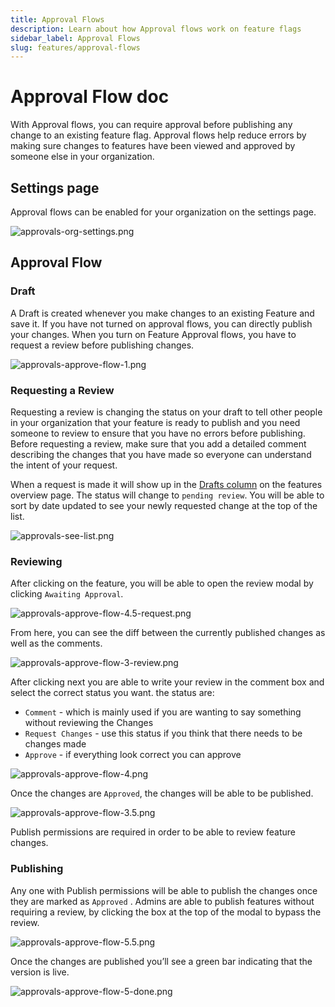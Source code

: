 ```yaml
---
title: Approval Flows
description: Learn about how Approval flows work on feature flags
sidebar_label: Approval Flows
slug: features/approval-flows
---
```


# Approval Flow doc

With Approval flows, you can require approval before publishing any change to an existing feature flag. Approval flows help reduce errors by making sure changes to features have been viewed and approved by someone else in your organization.

## Settings page

Approval flows can be enabled for your organization on the settings page.

![approvals-org-settings.png](/images/features/approval-flows/approvals-org-settings.png)

## Approval Flow

### Draft

A Draft is created whenever you make changes to an existing Feature and save it. If you have not turned on approval flows, you can directly publish your changes. When you turn on Feature Approval flows, you have to request a review before publishing changes.

![approvals-approve-flow-1.png](/images/features/approval-flows/approvals-approve-flow-1.png)

### Requesting a Review

Requesting a review is changing the status on your draft to tell other people in your organization that your feature is ready to publish and you need someone to review to ensure that you have no errors before publishing. Before requesting a review, make sure that you add a detailed comment describing the changes that you have made so everyone can understand the intent of your request.

When a request is made it will show up in the [Drafts column](/features) on the features overview page. The status will change to `pending review`. You will be able to sort by date updated to see your newly requested change at the top of the list.

![approvals-see-list.png](/images/features/approval-flows/approvals-see-list.png)

### Reviewing

After clicking on the feature, you will be able to open the review modal by clicking `Awaiting Approval`.

![approvals-approve-flow-4.5-request.png](/images/features/approval-flows/approvals-approve-flow-4.5-request.png)

From here, you can see the diff between the currently published changes as well as the comments.

![approvals-approve-flow-3-review.png](/images/features/approval-flows/approvals-approve-flow-3-review.png)

After clicking next you are able to write your review in the comment box and select the correct status you want. the status are:

- `Comment` - which is mainly used if you are wanting to say something without reviewing the Changes
- `Request Changes` - use this status if you think that there needs to be changes made
- `Approve` - if everything look correct you can approve

![approvals-approve-flow-4.png](/images/features/approval-flows/approvals-approve-flow-4.png)

Once the changes are `Approved`, the changes will be able to be published.

![approvals-approve-flow-3.5.png](/images/features/approval-flows/approvals-approve-flow-3.5.png)

Publish permissions are required in order to be able to review feature changes.

### Publishing

Any one with Publish permissions will be able to publish the changes once they are marked as `Approved` . Admins are able to publish features without requiring a review, by clicking the box at the top of the modal to bypass the review.

![approvals-approve-flow-5.5.png](/images/features/approval-flows/approvals-approve-flow-5.5.png)

Once the changes are published you’ll see a green bar indicating that the version is live.

![approvals-approve-flow-5-done.png](/images/features/approval-flows/approvals-approve-flow-5-done.png)

###
